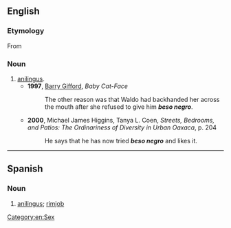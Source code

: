==English==

===Etymology===
From {{der|en|es|beso negro||black kiss}}

===Noun===
{{en-noun|-|head=beso negro}}

# [[anilingus]].
#* '''1997''', [[w:Barry Gifford|Barry Gifford]], ''Baby Cat-Face''
#*: The other reason was that Waldo had backhanded her across the mouth after she refused to give him '''''beso negro'''''.
#* '''2000''', Michael James Higgins, Tanya L. Coen, ''Streets, Bedrooms, and Patios: The Ordinariness of Diversity in Urban Oaxaca'', p. 204
#*: He says that he has now tried '''''beso negro''''' and likes it.

[[Category:en:Sex]]

----

==Spanish==

===Noun===
{{es-noun|m|besos negros}}

# {{lb|es|colloquial}} [[anilingus]]; [[rimjob]]
#: {{syn|es|anilingus}}

{{C|es|Sex}}